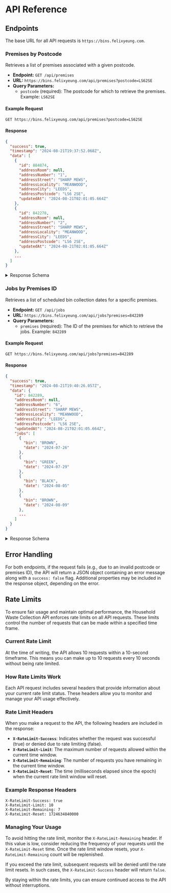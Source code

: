 # API Reference

## Endpoints

The base URL for all API requests is `https://bins.felixyeung.com`.

### Premises by Postcode

Retrieves a list of premises associated with a given postcode.

- **Endpoint:** `GET /api/premises`
- **URL:** `https://bins.felixyeung.com/api/premises?postcode=LS62SE`
- **Query Parameters:**
  - `postcode` (required): The postcode for which to retrieve the premises. Example: `LS62SE`

#### Example Request

```http
GET https://bins.felixyeung.com/api/premises?postcode=LS62SE
```

#### Response

```json
{
  "success": true,
  "timestamp": "2024-08-21T19:37:52.068Z",
  "data": [
    {
      "id": 884874,
      "addressRoom": null,
      "addressNumber": "1",
      "addressStreet": "SHARP MEWS",
      "addressLocality": "MEANWOOD",
      "addressCity": "LEEDS",
      "addressPostcode": "LS6 2SE",
      "updatedAt": "2024-08-21T02:01:05.664Z"
    },
    {
      "id": 842278,
      "addressRoom": null,
      "addressNumber": "2",
      "addressStreet": "SHARP MEWS",
      "addressLocality": "MEANWOOD",
      "addressCity": "LEEDS",
      "addressPostcode": "LS6 2SE",
      "updatedAt": "2024-08-21T02:01:05.664Z"
    },
    ...
  ]
}
```

<details>
  <summary>Response Schema</summary>
  
  - `success` (boolean): Indicates whether the request was successful.
  - `timestamp` (string): The time when the response was generated, in ISO 8601 format.
  - `data` (array): A list of premises associated with the provided postcode. Each premise object contains:
    - `id` (integer): The unique identifier for the premises.
    - `addressRoom` (string|null): First line of address, if applicable.
    - `addressNumber` (string|null): Second line of address, if applicable.
    - `addressStreet` (string|null): The name of the street, if applicable.
    - `addressLocality` (string): The locality or neighborhood of the premises.
    - `addressCity` (string): The city where the premises are located.
    - `addressPostcode` (string): The postcode of the premises.
    - `updatedAt` (string): The last time the premises information was updated, in ISO 8601 format.

</details>

### Jobs by Premises ID

Retrieves a list of scheduled bin collection dates for a specific premises.

- **Endpoint:** `GET /api/jobs`
- **URL:** `https://bins.felixyeung.com/api/jobs?premises=842289`
- **Query Parameters:**
  - `premises` (required): The ID of the premises for which to retrieve the jobs. Example: `842289`

#### Example Request

```http
GET https://bins.felixyeung.com/api/jobs?premises=842289
```

#### Response

```json
{
  "success": true,
  "timestamp": "2024-08-21T19:40:26.057Z",
  "data": {
    "id": 842289,
    "addressRoom": null,
    "addressNumber": "6",
    "addressStreet": "SHARP MEWS",
    "addressLocality": "MEANWOOD",
    "addressCity": "LEEDS",
    "addressPostcode": "LS6 2SE",
    "updatedAt": "2024-08-21T02:01:05.664Z",
    "jobs": [
      {
        "bin": "BROWN",
        "date": "2024-07-26"
      },
      {
        "bin": "GREEN",
        "date": "2024-07-29"
      },
      {
        "bin": "BLACK",
        "date": "2024-08-05"
      },
      {
        "bin": "BROWN",
        "date": "2024-08-09"
      },
      ...
    ]
  }
}
```

<details>
  <summary>Response Schema</summary>
  
  - `success` (boolean): Indicates whether the request was successful.
  - `timestamp` (string): The time when the response was generated, in ISO 8601 format.
  - `data` (object): Contains details of the premises and its associated jobs. Fields include:
    - `id` (integer): The unique identifier for the premises.
    - `addressRoom` (string|null): First line of address, if applicable.
    - `addressNumber` (string|null): Second line of address, if applicable.
    - `addressStreet` (string|null): The name of the street, if applicable.
    - `addressLocality` (string): The locality or neighborhood of the premises.
    - `addressCity` (string): The city where the premises are located.
    - `addressPostcode` (string): The official postcode of the premises.
    - `updatedAt` (string): The last time the premises information was updated, in ISO 8601 format.
    - `jobs` (array): A list of job objects, each containing:
      - `bin` (string): The type of bin scheduled for collection.
      - `date` (string): The scheduled collection date for the bin, in `YYYY-MM-DD` format.

</details>

## Error Handling

For both endpoints, if the request fails (e.g., due to an invalid postcode or premises ID), the API will return a JSON object containing an error message along with a `success: false` flag. Additional properties may be included in the response object, depending on the error.

## Rate Limits

To ensure fair usage and maintain optimal performance, the Household Waste Collection API enforces rate limits on all API requests. These limits control the number of requests that can be made within a specified time frame.

### Current Rate Limit

At the time of writing, the API allows 10 requests within a 10-second timeframe. This means you can make up to 10 requests every 10 seconds without being rate limited.

### How Rate Limits Work

Each API request includes several headers that provide information about your current rate limit status. These headers allow you to monitor and manage your API usage effectively.

### Rate Limit Headers

When you make a request to the API, the following headers are included in the response:

- **`X-RateLimit-Success`**: Indicates whether the request was successful (true) or denied due to rate limiting (false).
- **`X-RateLimit-Limit`**: The maximum number of requests allowed within the current time window.
- **`X-RateLimit-Remaining`**: The number of requests you have remaining in the current time window.
- **`X-RateLimit-Reset`**: The time (milliseconds elapsed since the epoch) when the current rate limit window will reset.

### Example Response Headers

```http
X-RateLimit-Success: true
X-RateLimit-Limit: 10
X-RateLimit-Remaining: 7
X-RateLimit-Reset: 1724634840000
```

### Managing Your Usage

To avoid hitting the rate limit, monitor the `X-RateLimit-Remaining` header. If this value is low, consider reducing the frequency of your requests until the `X-RateLimit-Reset` time. Once the rate limit window resets, your `X-RateLimit-Remaining` count will be replenished.

If you exceed the rate limit, subsequent requests will be denied until the rate limit resets. In such cases, the `X-RateLimit-Success` header will return `false`.

By staying within the rate limits, you can ensure continued access to the API without interruptions.
